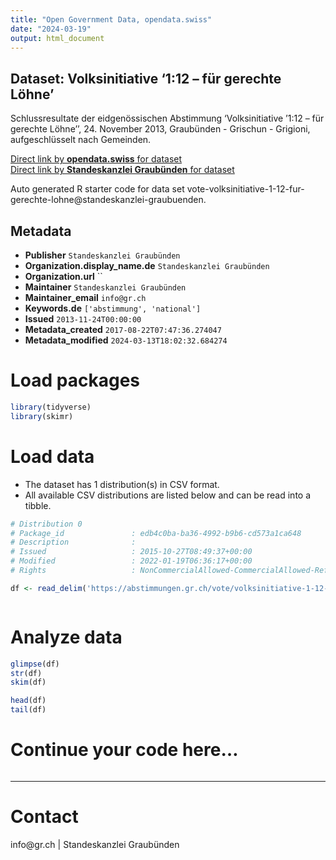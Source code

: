 ```yaml
---
title: "Open Government Data, opendata.swiss"
date: "2024-03-19"
output: html_document
---
```


## Dataset: Volksinitiative '1:12 – für gerechte Löhne'

Schlussresultate der eidgenössischen Abstimmung 'Volksinitiative '1:12 – für gerechte Löhne'', 24. November 2013, Graubünden - Grischun - Grigioni, aufgeschlüsselt nach Gemeinden.

[Direct link by **opendata.swiss** for dataset](https://opendata.swiss/de/dataset/volksinitiative-1-12-fur-gerechte-lohne)<br>
[Direct link by **Standeskanzlei Graubünden** for dataset](https://abstimmungen.gr.ch/vote/volksinitiative-1-12-fur-gerechte-lohne/data)

Auto generated R starter code for data set vote-volksinitiative-1-12-fur-gerechte-lohne@standeskanzlei-graubuenden.

## Metadata

- **Publisher** `Standeskanzlei Graubünden`
- **Organization.display_name.de** `Standeskanzlei Graubünden`
- **Organization.url** ``
- **Maintainer** `Standeskanzlei Graubünden`
- **Maintainer_email** `info@gr.ch`
- **Keywords.de** `['abstimmung', 'national']`
- **Issued** `2013-11-24T00:00:00`
- **Metadata_created** `2017-08-22T07:47:36.274047`
- **Metadata_modified** `2024-03-13T18:02:32.684274`


# Load packages

```r

library(tidyverse)
library(skimr)

```

# Load data

-   The dataset has 1 distribution(s) in CSV format.
-   All available CSV distributions are listed below and can be read into a tibble.

```r

# Distribution 0
# Package_id               : edb4c0ba-ba36-4992-b9b6-cd573a1ca648
# Description              : 
# Issued                   : 2015-10-27T08:49:37+00:00
# Modified                 : 2022-01-19T06:36:17+00:00
# Rights                   : NonCommercialAllowed-CommercialAllowed-ReferenceRequired

df <- read_delim('https://abstimmungen.gr.ch/vote/volksinitiative-1-12-fur-gerechte-lohne/data-csv')



```

# Analyze data

```r

glimpse(df)
str(df)
skim(df)

head(df)
tail(df)

```

# Continue your code here...

```r

```

------------------------------------------------------------------------

# Contact

info@gr.ch | Standeskanzlei Graubünden
